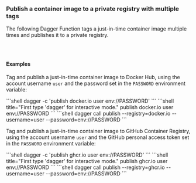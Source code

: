 ### Publish a container image to a private registry with multiple tags

The following Dagger Function tags a just-in-time container image multiple times and publishes it to a private registry.

<Tabs groupId="language" queryString="sdk">
<TabItem value="go" label="Go">

```go file=../../../cookbook/snippets/tag-publish-image/go/main.go
```

</TabItem>
<TabItem value="python" label="Python">

```python file=../../../cookbook/snippets/tag-publish-image/python/main.py
```

</TabItem>
<TabItem value="typescript" label="TypeScript">

```typescript file=../../../cookbook/snippets/tag-publish-image/typescript/index.ts
```

</TabItem>
</Tabs>

#### Examples

Tag and publish a just-in-time container image to Docker Hub, using the account username `user` and the password set in the `PASSWORD` environment variable:

<Tabs groupId="shell">
<TabItem value="System shell">
```shell
dagger -c 'publish docker.io user env://PASSWORD'
```
</TabItem>
<TabItem value="Dagger Shell">
```shell title="First type 'dagger' for interactive mode."
publish docker.io user env://PASSWORD
```
</TabItem>
<TabItem value="Dagger CLI">
```shell
dagger call publish --registry=docker.io --username=user --password=env://PASSWORD
```
</TabItem>
</Tabs>

Tag and publish a just-in-time container image to GitHub Container Registry, using the account username `user` and the GitHub personal access token set in the `PASSWORD` environment variable:

<Tabs groupId="shell">
<TabItem value="System shell">
```shell
dagger -c 'publish ghcr.io user env://PASSWORD'
```
</TabItem>
<TabItem value="Dagger Shell">
```shell title="First type 'dagger' for interactive mode."
publish ghcr.io user env://PASSWORD
```
</TabItem>
<TabItem value="Dagger CLI">
```shell
dagger call publish --registry=ghcr.io --username=user --password=env://PASSWORD
```
</TabItem>
</Tabs>
